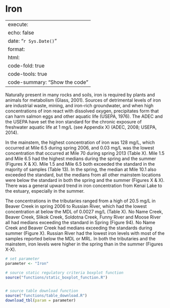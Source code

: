 # Iron

---
execute:
  echo: false
date: "`r Sys.Date()`"
format:
  html:
    code-fold: true
    code-tools: true
    code-summary: "Show the code"
---

Naturally present in many rocks and soils, iron is required by plants and animals for metabolism (Glass, 2001). Sources of detrimental levels of iron are industrial waste, mining, and iron-rich groundwater, and when high concentrations of iron react with dissolved oxygen, precipitates form that can harm salmon eggs and other aquatic life (USEPA, 1976). The ADEC and the USEPA have set the iron standard for the chronic exposure of freshwater aquatic life at 1 mg/L (see Appendix X) (ADEC, 2008; USEPA, 2014).

In the mainstem, the highest concentration of iron was 128 mg/L, which occurred at Mile 6.5 during spring 2006, and 0.03 mg/L was the lowest concentration that occurred at Mile 70 during spring 2013 (Table X). Mile 1.5 and Mile 6.5 had the highest medians during the spring and the summer (Figures X & X). Mile 1.5 and Mile 6.5 both exceeded the standard in the majority of samples (Table 13). In the spring, the median at Mile 10.1 also exceeded the standard, but the medians from all other mainstem locations were below the standard in both the spring and the summer (Figures X & X). There was a general upward trend in iron concentration from Kenai Lake to the estuary, especially in the summer.

The concentrations in the tributaries ranged from a high of 20.5 mg/L in Beaver Creek in spring 2006 to Russian River, which had the lowest concentration at below the MDL of 0.0027 mg/L (Table X). No Name Creek, Beaver Creek, Slikok Creek, Soldotna Creek, Funny River and Moose River all had medians exceeding the standard in Spring (Figure 94). No Name Creek and Beaver Creek had medians exceeding the standards during summer (Figure X). Russian River had the lowest iron levels with most of the samples reported below the MDL or MRL. In both the tributaries and the mainstem, iron levels were higher in the spring than in the summer (Figures X-X).

```r

# set parameter
parameter <- "Iron"

# source static regulatory criteria boxplot function
source("functions/static_boxplot_function.R")


# source table download function
source("functions/table_download.R")
download_tbl(param = parameter)

```
